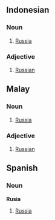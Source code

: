 ==Indonesian==
===Noun===
# [[Russia]]
===Adjective===
# [[Russian]]

==Malay==
===Noun===
# [[Russia]]
===Adjective===
# [[Russian]]

==Spanish==
===Noun===
'''Rusia'''

# [[Russia]]